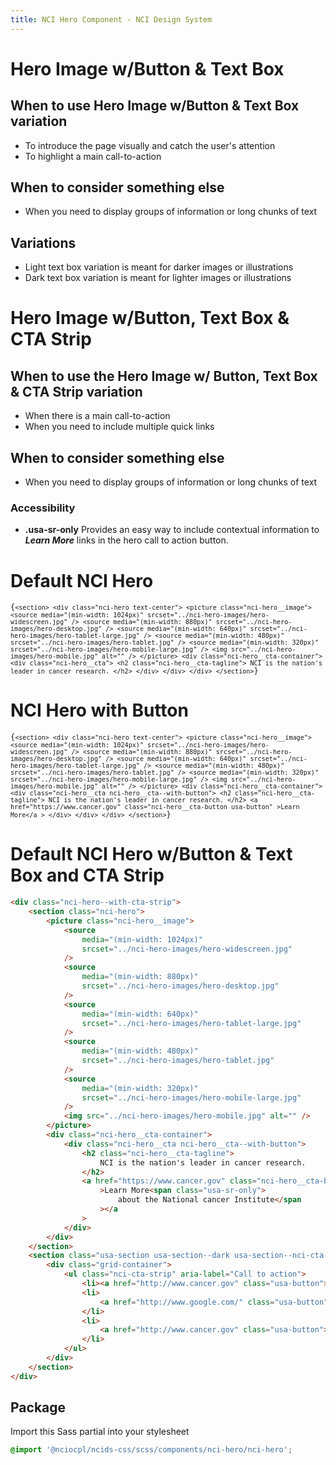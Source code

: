 ```yaml
---
title: NCI Hero Component - NCI Design System
---
```


# Hero Image w/Button & Text Box

## When to use Hero Image w/Button & Text Box variation

- To introduce the page visually and catch the user's attention
- To highlight a main call-to-action

## When to consider something else

- When you need to display groups of information or long chunks of text

## Variations

- Light text box variation is meant for darker images or illustrations
- Dark text box variation is meant for lighter images or illustrations

# Hero Image w/Button, Text Box & CTA Strip

## When to use the Hero Image w/ Button, Text Box & CTA Strip variation

- When there is a main call-to-action
- When you need to include multiple quick links

## When to consider something else

- When you need to display groups of information or long chunks of text

### Accessibility

- **.usa-sr-only** Provides an easy way to include contextual information to **_Learn More_** links in the hero call to action button.

# Default NCI Hero

<Code className="html">{`
    <section>
        <div class="nci-hero text-center">
            <picture class="nci-hero__image">
                <source
                    media="(min-width: 1024px)"
                    srcset="../nci-hero-images/hero-widescreen.jpg"
                />
                <source
                    media="(min-width: 880px)"
                    srcset="../nci-hero-images/hero-desktop.jpg"
                />
                <source
                    media="(min-width: 640px)"
                    srcset="../nci-hero-images/hero-tablet-large.jpg"
                />
                <source
                    media="(min-width: 480px)"
                    srcset="../nci-hero-images/hero-tablet.jpg"
                />
                <source
                    media="(min-width: 320px)"
                    srcset="../nci-hero-images/hero-mobile-large.jpg"
                />
                <img src="../nci-hero-images/hero-mobile.jpg" alt="" />
            </picture>
            <div class="nci-hero__cta-container">
                <div class="nci-hero__cta">
                    <h2 class="nci-hero__cta-tagline">
                        NCI is the nation's leader in cancer research.
                    </h2>
                </div>
            </div>
        </div>
    </section>
`}</Code>

# NCI Hero with Button

<Code className="html">{`
    <section>
        <div class="nci-hero text-center">
            <picture class="nci-hero__image">
                <source
                    media="(min-width: 1024px)"
                    srcset="../nci-hero-images/hero-widescreen.jpg"
                />
                <source
                    media="(min-width: 880px)"
                    srcset="../nci-hero-images/hero-desktop.jpg"
                />
                <source
                    media="(min-width: 640px)"
                    srcset="../nci-hero-images/hero-tablet-large.jpg"
                />
                <source
                    media="(min-width: 480px)"
                    srcset="../nci-hero-images/hero-tablet.jpg"
                />
                <source
                    media="(min-width: 320px)"
                    srcset="../nci-hero-images/hero-mobile-large.jpg"
                />
                <img src="../nci-hero-images/hero-mobile.jpg" alt="" />
            </picture>
            <div class="nci-hero__cta-container">
                <div class="nci-hero__cta nci-hero__cta--with-button">
                    <h2 class="nci-hero__cta-tagline">
                        NCI is the nation's leader in cancer research.
                    </h2>
                    <a
                        href="https://www.cancer.gov"
                        class="nci-hero__cta-button usa-button"
                        >Learn More</a
                    >
                </div>
            </div>
        </div>
    </section>
`}</Code>

# Default NCI Hero w/Button & Text Box and CTA Strip

```html
<div class="nci-hero--with-cta-strip">
	<section class="nci-hero">
		<picture class="nci-hero__image">
			<source
				media="(min-width: 1024px)"
				srcset="../nci-hero-images/hero-widescreen.jpg"
			/>
			<source
				media="(min-width: 880px)"
				srcset="../nci-hero-images/hero-desktop.jpg"
			/>
			<source
				media="(min-width: 640px)"
				srcset="../nci-hero-images/hero-tablet-large.jpg"
			/>
			<source
				media="(min-width: 480px)"
				srcset="../nci-hero-images/hero-tablet.jpg"
			/>
			<source
				media="(min-width: 320px)"
				srcset="../nci-hero-images/hero-mobile-large.jpg"
			/>
			<img src="../nci-hero-images/hero-mobile.jpg" alt="" />
		</picture>
		<div class="nci-hero__cta-container">
			<div class="nci-hero__cta nci-hero__cta--with-button">
				<h2 class="nci-hero__cta-tagline">
					NCI is the nation's leader in cancer research.
				</h2>
				<a href="https://www.cancer.gov" class="nci-hero__cta-button usa-button"
					>Learn More<span class="usa-sr-only">
						about the National cancer Institute</span
					></a
				>
			</div>
		</div>
	</section>
	<section class="usa-section usa-section--dark usa-section--nci-cta-strip">
		<div class="grid-container">
			<ul class="nci-cta-strip" aria-label="Call to action">
				<li><a href="http://www.cancer.gov" class="usa-button">Programs</a></li>
				<li>
					<a href="http://www.google.com/" class="usa-button">Resources</a>
				</li>
				<li>
					<a href="http://www.cancer.gov" class="usa-button">Success Stories</a>
				</li>
			</ul>
		</div>
	</section>
</div>
```

## Package

Import this Sass partial into your stylesheet

```scss
@import '@nciocpl/ncids-css/scss/components/nci-hero/nci-hero';
```
